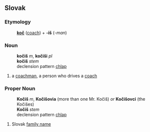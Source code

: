 ==Slovak==
===Etymology===
:'''[[koč#Slovak|koč]]''' ([[coach]]) + '''-iš''' (''-man'')
===Noun===
:'''kočiš''' ''m'', '''kočiši''' ''pl''
:'''kočiš''' ''stem''
:declension pattern [[Slovak declension pattern chlap|chlap]]
# a [[coachman]], a person who drives a [[coach]]
===Proper Noun===
:'''Kočiš''' ''m'', '''Kočišovia''' (more than one Mr. Kočiš) ''or'' '''Kočišovci''' (the Kočišes)
:'''Kočiš''' ''stem''
:declension pattern [[Slovak declension pattern chlap|chlap]]
# Slovak [[family name]]